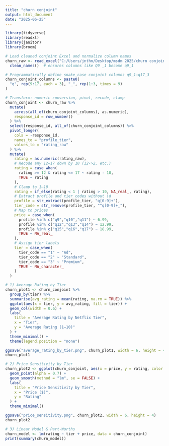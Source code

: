 ---
title: "churn conjoint"
output: html_document
date: "2025-06-25"
---
```{r}
library(tidyverse)
library(readxl)
library(janitor)
library(broom)
```

```{r}
# Load cleaned conjoint Excel and normalize column names
churn_raw <- read_excel("C:/Users/jnthn/Desktop/msdm 2025/churn conjoint.xlsx") %>%
  clean_names()  # ensures columns like Q9 _1 become q9_1
```

```{r}
# Programmatically define snake_case conjoint columns q9_1–q17_3
churn_conjoint_columns <- paste0(
  "q", rep(9:17, each = 3), "_", rep(1:3, times = 9)
)
```

```{r}
# Transform: numeric conversion, pivot, recode, clamp
churn_conjoint <- churn_raw %>%
  mutate(
    across(all_of(churn_conjoint_columns), as.numeric),
    response_id = row_number()
  ) %>%
  select(response_id, all_of(churn_conjoint_columns)) %>%
  pivot_longer(
    cols = -response_id,
    names_to = "profile_tier",
    values_to = "rating_raw"
  ) %>%
  mutate(
    rating = as.numeric(rating_raw),
    # Recode any 12–17 down by 10 (12->2, etc.)
    rating = case_when(
      rating >= 12 & rating <= 17 ~ rating - 10,
      TRUE ~ rating
    ),
    # Clamp to 1–10
    rating = if_else(rating < 1 | rating > 10, NA_real_, rating),
    # Extract profile and tier codes without \d
    profile = str_extract(profile_tier, "q[0-9]+"),
    tier_code = str_remove(profile_tier, "^q[0-9]+_"),
    # Map to prices
    price = case_when(
      profile %in% c("q9","q10","q11") ~ 6.99,
      profile %in% c("q12","q13","q14") ~ 12.99,
      profile %in% c("q15","q16","q17") ~ 18.99,
      TRUE ~ NA_real_
    ),
    # Assign tier labels
    tier = case_when(
      tier_code == "1" ~ "Ad",
      tier_code == "2" ~ "Standard",
      tier_code == "3" ~ "Premium",
      TRUE ~ NA_character_
    )
  )
```

```{r}
# 1) Average Rating by Tier
churn_plot1 <- churn_conjoint %>%
  group_by(tier) %>%
  summarise(avg_rating = mean(rating, na.rm = TRUE)) %>%
  ggplot(aes(x = tier, y = avg_rating, fill = tier)) +
  geom_col(width = 0.6) +
  labs(
    title = "Average Rating by Netflix Tier",
    x = "Tier",
    y = "Average Rating (1–10)"
  ) +
  theme_minimal() +
  theme(legend.position = "none")

ggsave("average_rating_by_tier.png", churn_plot1, width = 6, height = 4)
churn_plot1
```

```{r}
# 2) Price Sensitivity by Tier
churn_plot2 <- ggplot(churn_conjoint, aes(x = price, y = rating, color = tier)) +
  geom_point(alpha = 0.7) +
  geom_smooth(method = "lm", se = FALSE) +
  labs(
    title = "Price Sensitivity by Tier",
    x = "Price ($)",
    y = "Rating"
  ) +
  theme_minimal()

ggsave("price_sensitivity.png", churn_plot2, width = 6, height = 4)
churn_plot2
```

```{r}
# 3) Linear Model & Part-Worths
churn_model <- lm(rating ~ tier + price, data = churn_conjoint)
print(summary(churn_model))
```
